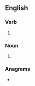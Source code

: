 ==English==

===Verb===
{{head|en|verb form}}

# {{lb|en|British}} {{present participle of|pedal|lang=en|nocat=1}}

===Noun===
{{en-noun}}

# {{alt form|pedaling|lang=en}}

===Anagrams===
* {{anagrams|en|a=adegillnp|glen plaid}}